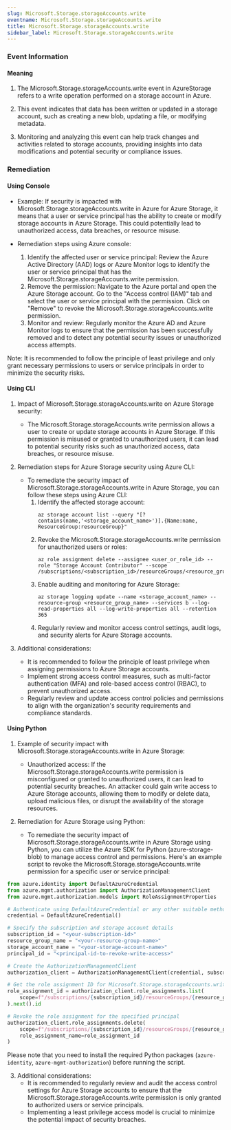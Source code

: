 ```yaml
--- 
slug: Microsoft.Storage.storageAccounts.write
eventname: Microsoft.Storage.storageAccounts.write
title: Microsoft.Storage.storageAccounts.write
sidebar_label: Microsoft.Storage.storageAccounts.write
---
```

                       
### Event Information

#### Meaning

1. The Microsoft.Storage.storageAccounts.write event in AzureStorage refers to a write operation performed on a storage account in Azure.

2. This event indicates that data has been written or updated in a storage account, such as creating a new blob, updating a file, or modifying metadata.

3. Monitoring and analyzing this event can help track changes and activities related to storage accounts, providing insights into data modifications and potential security or compliance issues.

### Remediation

#### Using Console

- Example: If security is impacted with Microsoft.Storage.storageAccounts.write in Azure for Azure Storage, it means that a user or service principal has the ability to create or modify storage accounts in Azure Storage. This could potentially lead to unauthorized access, data breaches, or resource misuse.

- Remediation steps using Azure console:
  1. Identify the affected user or service principal: Review the Azure Active Directory (AAD) logs or Azure Monitor logs to identify the user or service principal that has the Microsoft.Storage.storageAccounts.write permission.
  2. Remove the permission: Navigate to the Azure portal and open the Azure Storage account. Go to the "Access control (IAM)" tab and select the user or service principal with the permission. Click on "Remove" to revoke the Microsoft.Storage.storageAccounts.write permission.
  3. Monitor and review: Regularly monitor the Azure AD and Azure Monitor logs to ensure that the permission has been successfully removed and to detect any potential security issues or unauthorized access attempts.

Note: It is recommended to follow the principle of least privilege and only grant necessary permissions to users or service principals in order to minimize the security risks.

#### Using CLI

1. Impact of Microsoft.Storage.storageAccounts.write on Azure Storage security:
   - The Microsoft.Storage.storageAccounts.write permission allows a user to create or update storage accounts in Azure Storage. If this permission is misused or granted to unauthorized users, it can lead to potential security risks such as unauthorized access, data breaches, or resource misuse.

2. Remediation steps for Azure Storage security using Azure CLI:
   - To remediate the security impact of Microsoft.Storage.storageAccounts.write in Azure Storage, you can follow these steps using Azure CLI:
     1. Identify the affected storage account: 
        ```
        az storage account list --query "[?contains(name,'<storage_account_name>')].{Name:name, ResourceGroup:resourceGroup}"
        ```
     2. Revoke the Microsoft.Storage.storageAccounts.write permission for unauthorized users or roles:
        ```
        az role assignment delete --assignee <user_or_role_id> --role "Storage Account Contributor" --scope /subscriptions/<subscription_id>/resourceGroups/<resource_group_name>/providers/Microsoft.Storage/storageAccounts/<storage_account_name>
        ```
     3. Enable auditing and monitoring for Azure Storage:
        ```
        az storage logging update --name <storage_account_name> --resource-group <resource_group_name> --services b --log-read-properties all --log-write-properties all --retention 365
        ```
     4. Regularly review and monitor access control settings, audit logs, and security alerts for Azure Storage accounts.

3. Additional considerations:
   - It is recommended to follow the principle of least privilege when assigning permissions to Azure Storage accounts.
   - Implement strong access control measures, such as multi-factor authentication (MFA) and role-based access control (RBAC), to prevent unauthorized access.
   - Regularly review and update access control policies and permissions to align with the organization's security requirements and compliance standards.

#### Using Python

1. Example of security impact with Microsoft.Storage.storageAccounts.write in Azure Storage:
   - Unauthorized access: If the Microsoft.Storage.storageAccounts.write permission is misconfigured or granted to unauthorized users, it can lead to potential security breaches. An attacker could gain write access to Azure Storage accounts, allowing them to modify or delete data, upload malicious files, or disrupt the availability of the storage resources.

2. Remediation for Azure Storage using Python:
   - To remediate the security impact of Microsoft.Storage.storageAccounts.write in Azure Storage using Python, you can utilize the Azure SDK for Python (azure-storage-blob) to manage access control and permissions. Here's an example script to revoke the Microsoft.Storage.storageAccounts.write permission for a specific user or service principal:

```python
from azure.identity import DefaultAzureCredential
from azure.mgmt.authorization import AuthorizationManagementClient
from azure.mgmt.authorization.models import RoleAssignmentProperties

# Authenticate using DefaultAzureCredential or any other suitable method
credential = DefaultAzureCredential()

# Specify the subscription and storage account details
subscription_id = "<your-subscription-id>"
resource_group_name = "<your-resource-group-name>"
storage_account_name = "<your-storage-account-name>"
principal_id = "<principal-id-to-revoke-write-access>"

# Create the AuthorizationManagementClient
authorization_client = AuthorizationManagementClient(credential, subscription_id)

# Get the role assignment ID for Microsoft.Storage.storageAccounts.write
role_assignment_id = authorization_client.role_assignments.list(
    scope=f"/subscriptions/{subscription_id}/resourceGroups/{resource_group_name}/providers/Microsoft.Storage/storageAccounts/{storage_account_name}"
).next().id

# Revoke the role assignment for the specified principal
authorization_client.role_assignments.delete(
    scope=f"/subscriptions/{subscription_id}/resourceGroups/{resource_group_name}/providers/Microsoft.Storage/storageAccounts/{storage_account_name}",
    role_assignment_name=role_assignment_id
)
```

Please note that you need to install the required Python packages (`azure-identity`, `azure-mgmt-authorization`) before running the script.

3. Additional considerations:
   - It is recommended to regularly review and audit the access control settings for Azure Storage accounts to ensure that the Microsoft.Storage.storageAccounts.write permission is only granted to authorized users or service principals.
   - Implementing a least privilege access model is crucial to minimize the potential impact of security breaches.


 
